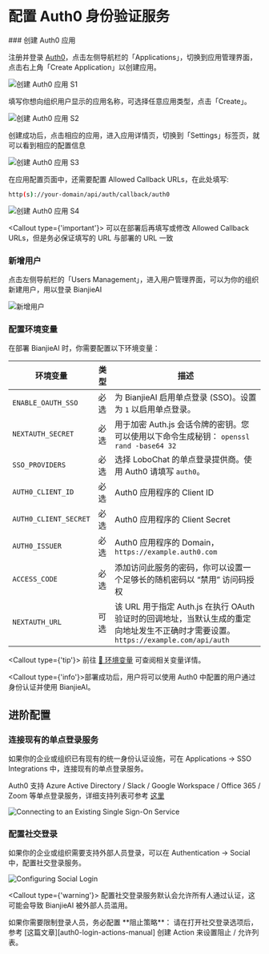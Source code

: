 # 配置 Auth0 身份验证服务

<Steps>
  ### 创建 Auth0 应用

  注册并登录 [Auth0][auth0-client-page]，点击左侧导航栏的「Applications」，切换到应用管理界面，点击右上角「Create Application」以创建应用。

  <Image alt="创建 Auth0 应用 S1" inStep src="hhttps://github.com/CloudPassenger/lobe-chat/assets/30863298/1b405347-f4c3-4c55-82f6-47116f2210d0" />

  填写你想向组织用户显示的应用名称，可选择任意应用类型，点击「Create」。

  <Image alt="创建 Auth0 应用 S2" inStep src="https://github.com/CloudPassenger/lobe-chat/assets/30863298/75c92f85-3ad3-4473-a9c6-e667e28d428d" />

  创建成功后，点击相应的应用，进入应用详情页，切换到「Settings」标签页，就可以看到相应的配置信息

  <Image alt="创建 Auth0 应用 S3" inStep src="https://github.com/CloudPassenger/lobe-chat/assets/30863298/a1ed996b-95ef-4b7d-a50d-b4666eccfecb" />

  在应用配置页面中，还需要配置 Allowed Callback URLs，在此处填写:

  ```bash
  http(s)://your-domain/api/auth/callback/auth0
  ```

  <Image alt="创建 Auth0 应用 S4" inStep src="https://github.com/CloudPassenger/lobe-chat/assets/30863298/575f46aa-f485-49bd-8b90-dbb1ce1a5c1b" />

  <Callout type={'important'}>
    可以在部署后再填写或修改 Allowed Callback URLs，但是务必保证填写的 URL 与部署的 URL 一致
  </Callout>

  ### 新增用户

  点击左侧导航栏的「Users Management」，进入用户管理界面，可以为你的组织新建用户，用以登录 BianjieAI

  <Image alt="新增用户" inStep src="https://github.com/CloudPassenger/lobe-chat/assets/30863298/3b8127ab-dc4f-4ff9-a4cb-dec3ef0295cc" />

  ### 配置环境变量

  在部署 BianjieAI 时，你需要配置以下环境变量：

  | 环境变量                  | 类型 | 描述                                                                                          |
  | --------------------- | -- | ------------------------------------------------------------------------------------------- |
  | `ENABLE_OAUTH_SSO`    | 必选 | 为 BianjieAI 启用单点登录 (SSO)。设置为 `1` 以启用单点登录。                                                    |
  | `NEXTAUTH_SECRET`     | 必选 | 用于加密 Auth.js 会话令牌的密钥。您可以使用以下命令生成秘钥： `openssl rand -base64 32`                               |
  | `SSO_PROVIDERS`       | 必选 | 选择 LoboChat 的单点登录提供商。使用 Auth0 请填写 `auth0`。                                                  |
  | `AUTH0_CLIENT_ID`     | 必选 | Auth0 应用程序的 Client ID                                                                       |
  | `AUTH0_CLIENT_SECRET` | 必选 | Auth0 应用程序的 Client Secret                                                                   |
  | `AUTH0_ISSUER`        | 必选 | Auth0 应用程序的 Domain，`https://example.auth0.com`                                              |
  | `ACCESS_CODE`         | 必选 | 添加访问此服务的密码，你可以设置一个足够长的随机密码以 “禁用” 访问码授权                                                      |
  | `NEXTAUTH_URL`        | 可选 | 该 URL 用于指定 Auth.js 在执行 OAuth 验证时的回调地址，当默认生成的重定向地址发生不正确时才需要设置。`https://example.com/api/auth` |

  <Callout type={'tip'}>
    前往 [📘 环境变量](/zh/self-hosting/environment-variable#auth0) 可查阅相关变量详情。
  </Callout>
</Steps>

<Callout type={'info'}>部署成功后，用户将可以使用 Auth0 中配置的用户通过身份认证并使用 BianjieAI。</Callout>

## 进阶配置

### 连接现有的单点登录服务

如果你的企业或组织已有现有的统一身份认证设施，可在 Applications -> SSO Integrations 中，连接现有的单点登录服务。

Auth0 支持 Azure Active Directory / Slack / Google Workspace / Office 365 / Zoom 等单点登录服务，详细支持列表可参考 [这里][auth0-sso-integrations]

<Image alt="Connecting to an Existing Single Sign-On Service" src="https://github.com/CloudPassenger/lobe-chat/assets/30863298/32650f4f-d0b0-4843-b26d-d35bad11d8a3" />

### 配置社交登录

如果你的企业或组织需要支持外部人员登录，可以在 Authentication -> Social 中，配置社交登录服务。

<Image alt="Configuring Social Login" src="https://github.com/CloudPassenger/lobe-chat/assets/30863298/7b6f6a6c-2686-49d8-9dbd-0516053f1efa" />

<Callout type={'warning'}>
  配置社交登录服务默认会允许所有人通过认证，这可能会导致 BianjieAI 被外部人员滥用。
</Callout>

<Callout>
  如果你需要限制登录人员，务必配置 **阻止策略**： 请在打开社交登录选项后，参考
  [这篇文章][auth0-login-actions-manual] 创建 Action 来设置阻止 / 允许列表。
</Callout>

[auth0-client-page]: https://manage.auth0.com/dashboard
[auth0-login-actions-manual]: https://auth0.com/blog/permit-or-deny-login-requests-using-auth0-actions/
[auth0-sso-integrations]: https://marketplace.auth0.com/features/sso-integrations
